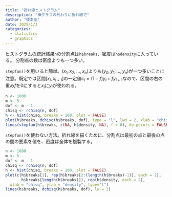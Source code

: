 ```yaml
---
title: "折れ線ヒストグラム"
description: "棒グラフの代わりに折れ線で"
author: "榎本剛"
date: 2025/1/3
categories:
  - statistics
  - graphics
---
```


ヒストグラムの統計結果`h`の分割点は`h$breaks`、密度は`h$density`に入っている。
分割点の数は密度よりも一つ多い。

`stepfun()`を用いると簡単。$(x_1, x_2, \dots, x_n)$よりも$(y_0, y_1, \dots, y_n)$が一つ多いことに注意。既定では区間$[x_{i}, x_{i+1}]$の一定値$c_i = (1 - f)y_i + fy_{i+1}$なので、区間の右の重み$f$を0にすると$x_i$に$y_i$が使われる。

```r
n <- 1000
m <- 5
dof <- m - 1
chisq <- rchisq(n, dof)
h <- hist(chisq, breaks = 100, plot = FALSE)
plot(h$breaks, dchisq(h$breaks, dof), type = "l", lwd = 2, xlab = "chisq", ylab = "density", ylim = c(0, max(h$density)))
lines(stepfun(h$breaks, c(NA, h$density, NA), f = 0), do.points = FALSE)
```

`stepfun()`を使わない方法。折れ線を描くために、分割点は最初の点と最後の点の間の要素を値を、密度は全体を複製する。

```r
n <- 1000
m <- 5
dof <- m - 1
chisq <- rchisq(n, dof)
h <- hist(chisq, breaks = 100, plot = FALSE)
plot(c(h$breaks[1], rep(h$breaks[2:(length(h$breaks)-1)], each = 2),
       h$breaks[length(h$breaks)]), rep(h$density, each = 2),
  xlab = "chisq", ylab = "density", type="l")
lines(h$breaks, dchisq(h$breaks, dof), lw = 2)
```